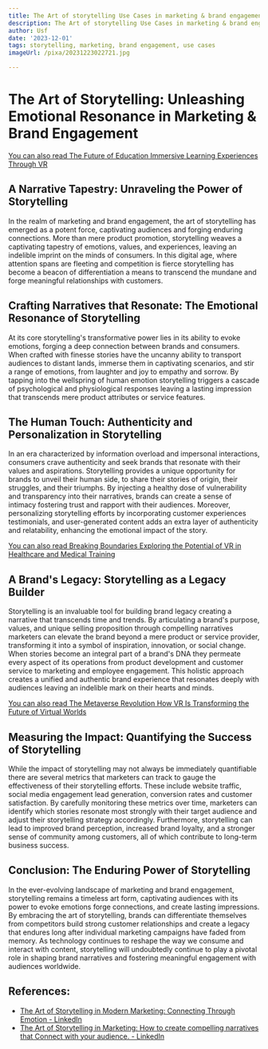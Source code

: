 ```yaml
---
title: The Art of storytelling Use Cases in marketing & brand engagement
description: The Art of storytelling Use Cases in marketing & brand engagement
author: Usf
date: '2023-12-01'
tags: storytelling, marketing, brand engagement, use cases
imageUrl: /pixa/20231223022721.jpg

---
```

# The  Art of Storytelling: Unleashing Emotional Resonance in Marketing &  Brand  Engagement

[You  can also read The Future of Education Immersive Learning Experiences Through VR](The%20Future%20of%20Education%20Immersive%20Learning%20Experiences%20Through%20VR)


## A Narrative Tapestry: Unraveling the  Power of Storytelling

In the realm of marketing and brand  engagement, the art of storytelling  has emerged as a potent force, captivating audiences  and forging enduring connections. More than mere product promotion, storytelling  weaves a  captivating tapestry of  emotions,  values, and experiences, leaving an indelible imprint on the  minds of consumers.  In this digital  age, where attention spans are fleeting and competition is fierce storytelling has become a beacon of differentiation  a means to transcend  the mundane and forge meaningful relationships with customers.

## Crafting Narratives that  Resonate: The Emotional Resonance of Storytelling

At  its core  storytelling's  transformative power lies in its ability to evoke emotions, forging a deep connection between brands and consumers. When crafted with finesse stories have the uncanny ability to transport  audiences to distant lands, immerse them in captivating scenarios, and stir a range of  emotions, from laughter  and joy to empathy and sorrow. By tapping into the wellspring of human emotion storytelling triggers a cascade of psychological and physiological responses leaving  a lasting impression that transcends mere product attributes or service features.

## The  Human Touch:  Authenticity and Personalization  in Storytelling

In an era characterized by information overload and impersonal interactions, consumers crave authenticity and seek brands that  resonate with their values and aspirations. Storytelling provides a unique  opportunity for brands to unveil their human  side, to share their stories of origin, their struggles, and their triumphs. By  injecting a healthy dose of vulnerability and transparency into their narratives, brands can create a sense of intimacy fostering trust and rapport with their audiences. Moreover, personalizing storytelling efforts  by incorporating customer experiences testimonials, and user-generated content adds an extra layer of authenticity and relatability, enhancing the emotional impact of the story.

[You can also read Breaking Boundaries Exploring the Potential  of VR in Healthcare  and Medical Training](Breaking%20Boundaries%20Exploring%20the%20Potential%20of%20VR%20in%20Healthcare%20and%20Medical%20Training)


## A Brand's Legacy: Storytelling as a Legacy  Builder

Storytelling is an invaluable tool for building brand legacy creating a narrative that transcends time and trends. By articulating a brand's purpose, values, and unique selling proposition through compelling narratives marketers can elevate the brand beyond  a mere product  or service provider, transforming it into a symbol of inspiration, innovation, or social change. When stories  become an integral part of a brand's DNA they permeate every aspect of its operations from product development and customer service  to marketing and employee engagement. This  holistic approach creates  a unified and authentic brand experience that resonates deeply with audiences leaving an indelible mark on their hearts  and minds.

[You can  also read The Metaverse Revolution How VR Is Transforming the Future of Virtual Worlds](The%20Metaverse%20Revolution%20How%20VR%20Is%20Transforming%20the%20Future%20of%20Virtual%20Worlds)


## Measuring the Impact:  Quantifying the Success of Storytelling

While the impact of storytelling may not always be immediately quantifiable there  are several metrics that marketers can track to gauge the effectiveness of their storytelling efforts.  These include website traffic, social  media engagement lead generation, conversion rates and  customer satisfaction. By carefully monitoring these metrics over time, marketers can identify  which stories resonate most strongly with their target audience and  adjust their storytelling strategy accordingly. Furthermore, storytelling can lead  to  improved brand perception, increased brand  loyalty, and a stronger sense of community  among customers, all of which contribute to long-term business success.

## Conclusion: The  Enduring Power of Storytelling

In the ever-evolving landscape of marketing and brand engagement, storytelling remains a timeless art form, captivating  audiences with its power  to evoke emotions forge connections, and  create lasting  impressions. By embracing the art of storytelling, brands can differentiate themselves from competitors build strong customer relationships and create a legacy  that  endures long after individual marketing campaigns have  faded from memory. As technology continues to reshape the way we consume and interact with content,  storytelling will undoubtedly continue to play a pivotal role in shaping brand narratives and fostering meaningful engagement with audiences worldwide.

## References:
- [The Art of Storytelling in Modern Marketing: Connecting Through Emotion - LinkedIn](https://www.linkedin.com/pulse/art-storytelling-modern-marketing-connecting-through-emotion)
- [The Art of Storytelling in Marketing: How to create compelling narratives that Connect with your audience. - LinkedIn](https://www.linkedin.com/pulse/art-storytelling-marketing-how-create-compelling-narratives-barot)
